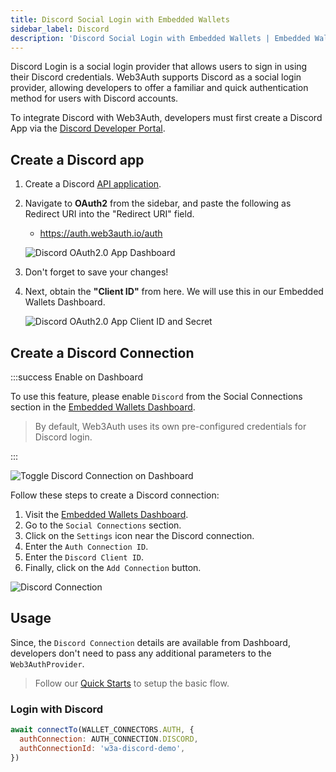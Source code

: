 ```yaml
---
title: Discord Social Login with Embedded Wallets
sidebar_label: Discord
description: 'Discord Social Login with Embedded Wallets | Embedded Wallets'
---
```



Discord Login is a social login provider that allows users to sign in using their Discord credentials. Web3Auth supports Discord as a social login provider, allowing developers to offer a familiar and quick authentication method for users with Discord accounts.

To integrate Discord with Web3Auth, developers must first create a Discord App via the [Discord Developer Portal](https://discord.com/developers/applications).

## Create a Discord app

1. Create a Discord [API application](https://discord.com/developers/applications).

2. Navigate to **OAuth2** from the sidebar, and paste the following as Redirect URI into the "Redirect URI" field.
   - https://auth.web3auth.io/auth

   ![Discord OAuth2.0 App Dashboard](/img/embedded-wallets/authentication/discord/discord-redirect-uri.png)

3. Don't forget to save your changes!

4. Next, obtain the **"Client ID"** from here. We will use this in our Embedded Wallets Dashboard.

   ![Discord OAuth2.0 App Client ID and Secret](/img/embedded-wallets/authentication/discord/discord-clientid-secret.png)

## Create a Discord Connection

:::success Enable on Dashboard

To use this feature, please enable `Discord` from the Social Connections section in the [Embedded Wallets Dashboard](https://dashboard.web3auth.io).

> By default, Web3Auth uses its own pre-configured credentials for Discord login.

:::

<div style={{ display: 'flex', margin: '20px 0', justifyContent: 'center' }}>
  <img
    src={DiscordToggle}
    style={{
      maxWidth: '800px',
      borderRadius: '8px',
      boxShadow: '0 2px 6px rgba(0, 0, 0, 0.1)',
    }}
    alt="Toggle Discord Connection on Dashboard"
  />
</div>

Follow these steps to create a Discord connection:

1. Visit the [Embedded Wallets Dashboard](https://dashboard.web3auth.io).
1. Go to the `Social Connections` section.
1. Click on the `Settings` icon near the Discord connection.
1. Enter the `Auth Connection ID`.
1. Enter the `Discord Client ID`.
1. Finally, click on the `Add Connection` button.

<div style={{ display: 'flex', margin: '20px 0', justifyContent: 'center' }}>
  <img
    src={DiscordConnection}
    style={{
      maxWidth: '600px',
      borderRadius: '8px',
      boxShadow: '0 2px 6px rgba(0, 0, 0, 0.1)',
    }}
    alt="Discord Connection"
  />
</div>

## Usage

Since, the `Discord Connection` details are available from Dashboard, developers don't need to pass any additional parameters to the `Web3AuthProvider`.

> Follow our [Quick Starts](/quickstart/?product=EMBEDDED_WALLETS&walletAggregatorOnly=NO&framework=REACT&stepIndex=0) to setup the basic flow.

### Login with Discord

```jsx
await connectTo(WALLET_CONNECTORS.AUTH, {
  authConnection: AUTH_CONNECTION.DISCORD,
  authConnectionId: 'w3a-discord-demo',
})
```
